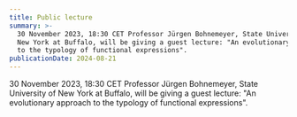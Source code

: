 ```yaml
---
title: Public lecture
summary: >-
  30 November 2023, 18:30 CET Professor Jürgen Bohnemeyer, State University of
  New York at Buffalo, will be giving a guest lecture: "An evolutionary approach
  to the typology of functional expressions".
publicationDate: 2024-08-21
---
```

30 November 2023, 18:30 CET Professor Jürgen Bohnemeyer, State University of New York at Buffalo, will be giving a guest lecture: "An evolutionary approach to the typology of functional expressions".
